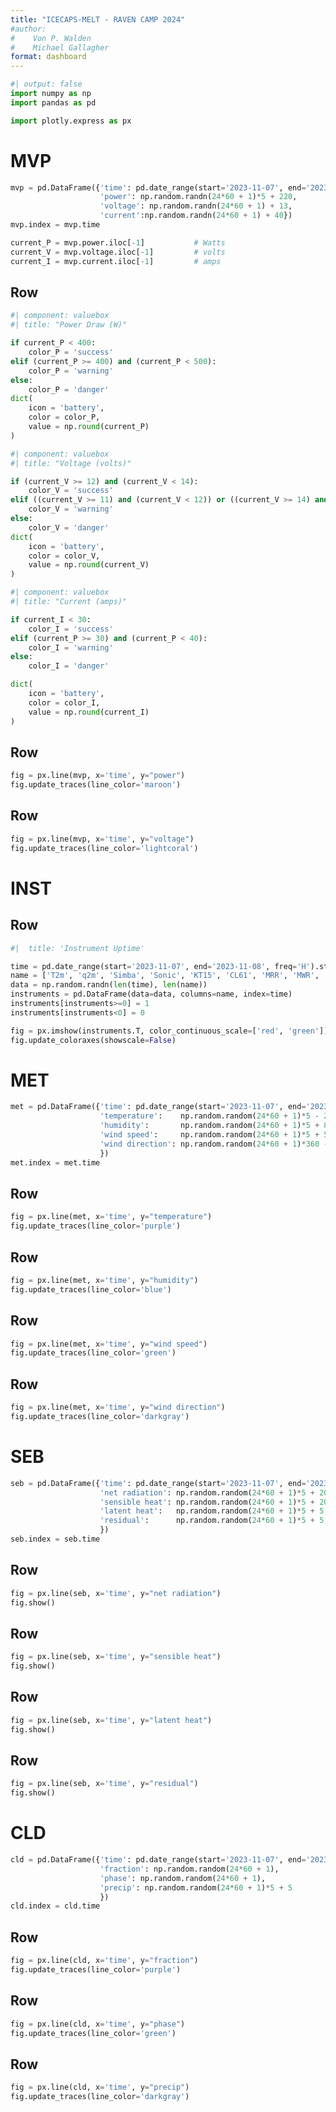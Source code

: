 ```yaml
---
title: "ICECAPS-MELT - RAVEN CAMP 2024"
#author: 
#    Von P. Walden
#    Michael Gallagher
format: dashboard
---
```


```python
#| output: false
import numpy as np
import pandas as pd

import plotly.express as px
```

# MVP

```python
mvp = pd.DataFrame({'time': pd.date_range(start='2023-11-07', end='2023-11-08', freq='min'),
                    'power': np.random.randn(24*60 + 1)*5 + 220,
                    'voltage': np.random.randn(24*60 + 1) + 13,
                    'current':np.random.randn(24*60 + 1) + 40})
mvp.index = mvp.time

current_P = mvp.power.iloc[-1]           # Watts
current_V = mvp.voltage.iloc[-1]         # volts
current_I = mvp.current.iloc[-1]         # amps
```

## Row {height=20%}

```python
#| component: valuebox
#| title: "Power Draw (W)"

if current_P < 400:
    color_P = 'success'
elif (current_P >= 400) and (current_P < 500):
    color_P = 'warning'
else:
    color_P = 'danger'
dict(
    icon = 'battery',
    color = color_P,
    value = np.round(current_P)
)
```

```python
#| component: valuebox
#| title: "Voltage (volts)"

if (current_V >= 12) and (current_V < 14):
    color_V = 'success'
elif ((current_V >= 11) and (current_V < 12)) or ((current_V >= 14) and (current_V < 15)):
    color_V = 'warning'
else:
    color_V = 'danger'
dict(
    icon = 'battery',
    color = color_V,
    value = np.round(current_V)
)
```

```python
#| component: valuebox
#| title: "Current (amps)"

if current_I < 30:
    color_I = 'success'
elif (current_P >= 30) and (current_P < 40):
    color_I = 'warning'
else:
    color_I = 'danger'

dict(
    icon = 'battery',
    color = color_I,
    value = np.round(current_I)
)
```

## Row {height=40%}
```python
fig = px.line(mvp, x='time', y="power")
fig.update_traces(line_color='maroon')
```

## Row {height=40%}
```python
fig = px.line(mvp, x='time', y="voltage")
fig.update_traces(line_color='lightcoral')
```

# INST

## Row {height=100%}

```python
#|  title: 'Instrument Uptime'

time = pd.date_range(start='2023-11-07', end='2023-11-08', freq='H').strftime('%Y%m%d %H')
name = ['T2m', 'q2m', 'Simba', 'Sonic', 'KT15', 'CL61', 'MRR', 'MWR', 'GPR']
data = np.random.randn(len(time), len(name))
instruments = pd.DataFrame(data=data, columns=name, index=time)
instruments[instruments>=0] = 1
instruments[instruments<0] = 0

fig = px.imshow(instruments.T, color_continuous_scale=['red', 'green'])
fig.update_coloraxes(showscale=False)
```

# MET

```python
met = pd.DataFrame({'time': pd.date_range(start='2023-11-07', end='2023-11-08', freq='min'),
                    'temperature':    np.random.random(24*60 + 1)*5 - 20, 
                    'humidity':       np.random.random(24*60 + 1)*5 + 80, 
                    'wind speed':     np.random.random(24*60 + 1)*5 + 5,
                    'wind direction': np.random.random(24*60 + 1)*360 - 180,
                    })
met.index = met.time
```

## Row {height=25%}
```python
fig = px.line(met, x='time', y="temperature")
fig.update_traces(line_color='purple')

```

## Row {height=25%}
```python
fig = px.line(met, x='time', y="humidity")
fig.update_traces(line_color='blue')
```

## Row {height=25%}
```python
fig = px.line(met, x='time', y="wind speed")
fig.update_traces(line_color='green')
```

## Row {height=25%}
```python
fig = px.line(met, x='time', y="wind direction")
fig.update_traces(line_color='darkgray')
```

# SEB

```python
seb = pd.DataFrame({'time': pd.date_range(start='2023-11-07', end='2023-11-08', freq='min'),
                    'net radiation': np.random.random(24*60 + 1)*5 + 20, 
                    'sensible heat': np.random.random(24*60 + 1)*5 + 20, 
                    'latent heat':   np.random.random(24*60 + 1)*5 + 5,
                    'residual':      np.random.random(24*60 + 1)*5 + 5,
                    })
seb.index = seb.time
```

## Row {height=25%}
```python
fig = px.line(seb, x='time', y="net radiation")
fig.show()
```

## Row {height=25%}
```python
fig = px.line(seb, x='time', y="sensible heat")
fig.show()
```

## Row {height=25%}
```python
fig = px.line(seb, x='time', y="latent heat")
fig.show()
```

## Row {height=25%}
```python
fig = px.line(seb, x='time', y="residual")
fig.show()
```

# CLD

```python
cld = pd.DataFrame({'time': pd.date_range(start='2023-11-07', end='2023-11-08', freq='min'),
                    'fraction': np.random.random(24*60 + 1), 
                    'phase': np.random.random(24*60 + 1),
                    'precip': np.random.random(24*60 + 1)*5 + 5
                    })
cld.index = cld.time
```

## Row {height=25%}
```python
fig = px.line(cld, x='time', y="fraction")
fig.update_traces(line_color='purple')
```

## Row {height=25%}
```python
fig = px.line(cld, x='time', y="phase")
fig.update_traces(line_color='green')
```

## Row {height=25%}
```python
fig = px.line(cld, x='time', y="precip")
fig.update_traces(line_color='darkgray')
```

